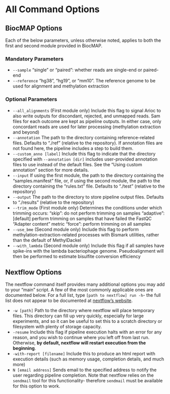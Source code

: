 # All Command Options {#command-opts}

## BiocMAP Options

Each of the below parameters, unless otherwise noted, applies to both the first and second module provided in BiocMAP.

### Mandatory Parameters

* `--sample`        "single" or "paired": whether reads are single-end or paired-end
* `--reference`        "hg38", "hg19", or "mm10". The reference genome to be used for alignment and methylation extraction

### Optional Parameters

* `--all_alignments` (First module only) Include this flag to signal Arioc to also write outputs for discondant, rejected, and unmapped reads. Sam files for each outcome are kept as pipeline outputs. In either case, only concordant reads are used for later processing (methylation extraction and beyond)
* `--annotation`    The path to the directory containing reference-related files. Defaults to "./ref" (relative to the repository). If annotation files are not found here, the pipeline includes a step to build them.
* `--custom_anno [label]` Include this flag to indicate that the directory specified with `--annotation [dir]` includes user-provided annotation files to use instead of the default files. See the "Using custom annotation" section for more details.
* `--input`        If using the first module, the path to the directory containing the "samples.manifest" file, or, if using the second module, the path to the directory containing the "rules.txt" file. Defaults to "./test" (relative to the repository)
* `--output`  The path to the directory to store pipeline output files. Defaults to "./results" (relative to the repository)
* `--trim_mode`  (First module only) Determines the conditions under which trimming occurs:
                    "skip": do not perform trimming on samples
                    "adaptive": [default] perform trimming on samples that have failed the FastQC "Adapter content" metric
                    "force": perform trimming on all samples
* `--use_bme` (Second module only) Include this flag to perform methylation-extraction-related processes with Bismark utilities, rather than the default of MethylDackel
* `--with_lambda` (Second module only) Include this flag if all samples have spike-ins with the lambda bacteriophage genome. Pseudoalignment will then be performed to estimate bisulfite conversion efficiency

## Nextflow Options {#next-opts}

The nextflow command itself provides many additional options you may add to your "main" script. A few of the most commonly applicable ones are documented below. For a full list, type `[path to nextflow] run -h`- the full list does not appear to be documented at [nextflow's website](https://www.nextflow.io/).

* `-w [path]` Path to the directory where nextflow will place temporary files. This directory can fill up very quickly, especially for large experiments, and so it can be useful to set this to a scratch directory or filesystem with plenty of storage capacity.
* `-resume` Include this flag if pipeline execution halts with an error for any reason, and you wish to continue where you left off from last run. Otherwise, **by default, nextflow will restart execution from the beginning**.
* `-with-report [filename]` Include this to produce an html report with execution details (such as memory usage, completion details, and much more)
* `N [email address]` Sends email to the specified address to notify the user regarding pipeline completion. Note that nextflow relies on the `sendmail` tool for this functionality- therefore `sendmail` must be available for this option to work.
